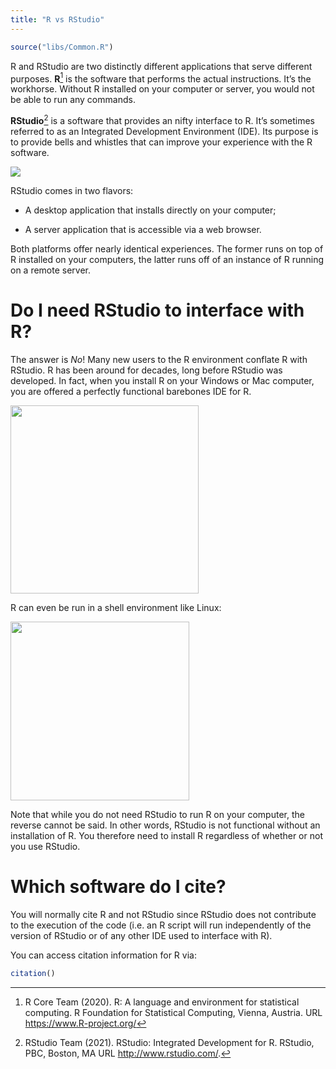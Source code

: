 ---
title: "R vs RStudio"
---

```{r echo=FALSE}
source("libs/Common.R")
```

R and RStudio are two distinctly different applications that serve different purposes. **R**[^1] is the software that performs the actual instructions. It's the workhorse. Without R installed on your computer or server, you would not be able to run any commands.

[^1]: R Core Team (2020). R: A language and environment for statistical computing. R Foundation for Statistical Computing, Vienna, Austria. URL <https://www.R-project.org/>

**RStudio**[^2] is a software that provides an nifty interface to R. It's sometimes referred to as an Integrated Development Environment (IDE). Its purpose is to provide bells and whistles that can improve your experience with the R software.

[^2]: RStudio Team (2021). RStudio: Integrated Development for R. RStudio, PBC, Boston, MA URL <http://www.rstudio.com/>.

![](img/RStudio_to_R.png)

RStudio comes in two flavors:

-   A desktop application that installs directly on your computer;

-   A server application that is accessible via a web browser.

Both platforms offer nearly identical experiences. The former runs on top of R installed on your computers, the latter runs off of an instance of R running on a remote server.

# Do I need RStudio to interface with R?

The answer is *No*! Many new users to the R environment conflate R with RStudio. R has been around for decades, long before RStudio was developed. In fact, when you install R on your Windows or Mac computer, you are offered a perfectly functional barebones IDE for R.

![](img/base_R.png){width="301"}

R can even be run in a shell environment like Linux:

![](img/shell_R.png){width="286"}

Note that while you do not need RStudio to run R on your computer, the reverse cannot be said. In other words, RStudio is not functional without an installation of R. You therefore need to install R regardless of whether or not you use RStudio.

# Which software do I cite?

You will normally cite R and not RStudio since RStudio does not contribute to the execution of the code (i.e. an R script will run independently of the version of RStudio or of any other IDE used to interface with R).

You can access citation information for R via:

```{r}
citation()
```
